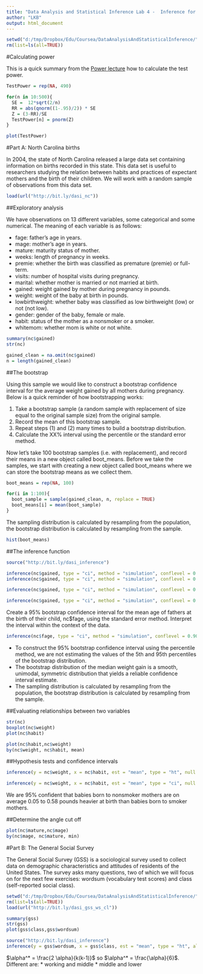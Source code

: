 ```yaml
---
title: "Data Analysis and Statistical Inference Lab 4 -  Inference for numerical data"
author: "LKB"
output: html_document
---
```


```r
setwd("d:/tmp/Dropbox/Edu/Coursea/DataAnalysisAndStatisticalInference/")
rm(list=ls(all=TRUE))
```

#Calculating power

This is a quick summary from the [Power lecture](https://class.coursera.org/statistics-004/lecture/99) how to calculate the test power.

```r
TestPower = rep(NA, 490)

for(n in 10:500){
  SE =  12*sqrt(2/n)
  RR = abs(qnorm((1-.95)/2)) * SE
  Z = (3-RR)/SE
  TestPower[n] = pnorm(Z)
}

plot(TestPower)

```




#Part A: North Carolina births

In 2004, the state of North Carolina released a large data set containing information on births recorded in this state. This data set is useful to researchers studying the relation between habits and practices of expectant mothers and the birth of their children. We will work with a random sample of observations from this data set.

```r
load(url("http://bit.ly/dasi_nc"))
```

##Exploratory analysis

We have observations on 13 different variables, some categorical and some numerical. The meaning of each variable is as follows:

* fage: father's age in years.
* mage: mother's age in years.
* mature: maturity status of mother.
* weeks: length of pregnancy in weeks.
* premie: whether the birth was classified as premature (premie) or full-term.
* visits: number of hospital visits during pregnancy.
* marital: whether mother is married or not married at birth.
* gained: weight gained by mother during pregnancy in pounds.
* weight: weight of the baby at birth in pounds.
* lowbirthweight: whether baby was classified as low birthweight (low) or not (not low).
* gender: gender of the baby, female or male.
* habit: status of the mother as a nonsmoker or a smoker.
* whitemom: whether mom is white or not white.

```r
summary(nc$gained)
str(nc)

gained_clean = na.omit(nc$gained)
n = length(gained_clean)

```

##The bootstrap

Using this sample we would like to construct a bootstrap confidence interval for the average weight gained by all mothers during pregnancy. Below is a quick reminder of how bootstrapping works:

1. Take a bootstrap sample (a random sample with replacement of size equal to the original sample size) from the original sample.
2. Record the mean of this bootstrap sample.
3. Repeat steps (1) and (2) many times to build a bootstrap distribution.
4. Calculate the XX% interval using the percentile or the standard error method.

Now let's take 100 bootstrap samples (i.e. with replacement), and record their means in a new object called boot_means. Before we take the samples, we start with creating a new object called boot_means where we can store the bootstrap means as we collect them.

```r
boot_means = rep(NA, 100)

for(i in 1:100){
  boot_sample = sample(gained_clean, n, replace = TRUE)
  boot_means[i] = mean(boot_sample)    
}
```
 The sampling distribution is calculated by resampling from the population, the bootstrap distribution is calculated by resampling from the sample. 
```r
hist(boot_means)
```

##The inference function

```r
source("http://bit.ly/dasi_inference")

inference(nc$gained, type = "ci", method = "simulation", conflevel = 0.90, est = "mean", boot_method = "perc") #percentile of the sd
inference(nc$gained, type = "ci", method = "simulation", conflevel = 0.95, est = "mean", boot_method = "perc")

inference(nc$gained, type = "ci", method = "simulation", conflevel = 0.95, est = "mean", boot_method = "se") #se

inference(nc$gained, type = "ci", method = "simulation", conflevel = 0.95, est = "median", boot_method = "se")
```

Create a 95% bootstrap confidence interval for the mean age of fathers at the birth of their child, nc$fage, using the standard error method. Interpret the interval within the context of the data.

```r
inference(nc$fage, type = "ci", method = "simulation", conflevel = 0.90, est = "mean", boot_method = "perc")
```

* To construct the 95% bootstrap confidence interval using the percentile method, we are not estimating the values of the 5th and 95th percentiles of the bootstrap distribution.
* The bootstrap distribution of the median weight gain is a smooth, unimodal, symmetric distribution that yields a reliable confidence interval estimate.
* The sampling distribution is calculated by resampling from the population, the bootstrap distribution is calculated by resampling from the sample.


##Evaluating relationships between two variables

```r
str(nc)
boxplot(nc$weight)
plot(nc$habit)

plot(nc$habit,nc$weight)
by(nc$weight, nc$habit, mean)
```

##Hypothesis tests and confidence intervals

```r
inference(y = nc$weight, x = nc$habit, est = "mean", type = "ht", null = 0, alternative = "twosided", method = "theoretical", order = c("smoker","nonsmoker"))
```

```r
inference(y = nc$weight, x = nc$habit, est = "mean", type = "ci", null = 0, alternative = "twosided", method = "theoretical", order = c("smoker","nonsmoker"))
```

We are 95% confident that babies born to nonsmoker mothers are on average 0.05 to 0.58 pounds heavier at birth than babies born to smoker mothers.

##Determine the angle cut off
```r
plot(nc$mature,nc$mage)
by(nc$mage, nc$mature, min)
```

#Part B: The General Social Survey

The General Social Survey (GSS) is a sociological survey used to collect data on demographic characteristics and attitudes of residents of the United States. The survey asks many questions, two of which we will focus on for the next few exercises: wordsum (vocabulary test scores) and class (self-reported social class).


```r
setwd("d:/tmp/Dropbox/Edu/Coursea/DataAnalysisAndStatisticalInference/")
rm(list=ls(all=TRUE))
load(url("http://bit.ly/dasi_gss_ws_cl"))

summary(gss)
str(gss)
plot(gss$class,gss$wordsum)
```

```r
source("http://bit.ly/dasi_inference")
inference(y = gss$wordsum, x = gss$class, est = "mean", type = "ht", alternative = "greater", method = "theoretical")
```

$\alpha^* = \frac{2 \alpha}{k(k-1)}$ so $\alpha^* = \frac{\alpha}{6}$. Different are:
* working and middle
* middle and lower

